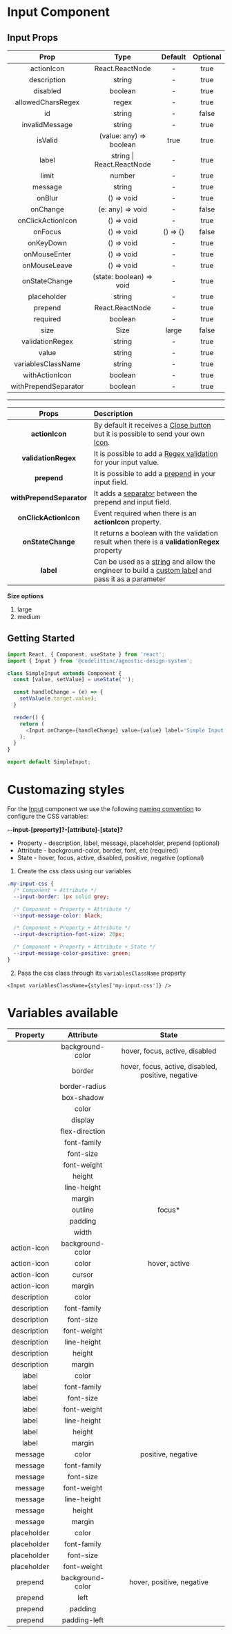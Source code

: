 # Input Component

## Input Props

|         Prop         |           Type            | Default  | Optional |
| :------------------: | :-----------------------: | :------: | :------: |
|      actionIcon      |      React.ReactNode      |    -     |   true   |
|     description      |          string           |    -     |   true   |
|       disabled       |          boolean          |    -     |   true   |
|  allowedCharsRegex   |          regex            |    -     |   true   |
|          id          |          string           |    -     |  false   |
|    invalidMessage    |          string           |    -     |   true   |
|       isValid        |  (value: any) => boolean  |   true   |   true   |
|        label         | string \| React.ReactNode |    -     |   true   |
|        limit         |          number           |    -     |   true   |
|       message        |          string           |    -     |   true   |
|        onBlur        |        () => void         |    -     |   true   |
|       onChange       |     (e: any) => void      |    -     |  false   |
|  onClickActionIcon   |        () => void         |    -     |   true   |
|       onFocus        |        () => void         | () => {} |  false   |
|      onKeyDown       |        () => void         |    -     |   true   |
|     onMouseEnter     |        () => void         |    -     |   true   |
|     onMouseLeave     |        () => void         |    -     |   true   |
|    onStateChange     | (state: boolean) => void  |    -     |   true   |
|     placeholder      |          string           |    -     |   true   |
|       prepend        |      React.ReactNode      |    -     |   true   |
|       required       |          boolean          |    -     |   true   |
|         size         |           Size            |  large   |  false   |
|   validationRegex    |          string           |    -     |   true   |
|        value         |          string           |    -     |   true   |
|  variablesClassName  |          string           |    -     |   true   |
|    withActionIcon    |          boolean          |    -     |   true   |
| withPrependSeparator |          boolean          |    -     |   true   |

---

|          Props           | Description                                                                                                                                                                                                                                                                           |
| :----------------------: | :------------------------------------------------------------------------------------------------------------------------------------------------------------------------------------------------------------------------------------------------------------------------------------ |
|      **actionIcon**      | By default it receives a [Close button](https://design-system.codelitt.dev/?path=/story/components-input--with-default-action-icon) but it is possible to send your own [Icon](https://design-system.codelitt.dev/?path=/story/components-input--with-custom-action-icon).            |
|   **validationRegex**    | It is possible to add a [Regex validation](https://design-system.codelitt.dev/?path=/story/components-input--with-validation) for your input value.                                                                                                                                   |
|       **prepend**        | It is possible to add a [prepend](https://design-system.codelitt.dev/?path=/story/components-input--with-prepend) in your input field.                                                                                                                                                |
| **withPrependSeparator** | It adds a [separator](https://design-system.codelitt.dev/?path=/story/components-input--with-prepend-separator) between the prepend and input field.                                                                                                                                  |
|  **onClickActionIcon**   | Event required when there is an **actionIcon** property.                                                                                                                                                                                                                              |
|    **onStateChange**     | It returns a boolean with the validation result when there is a **validationRegex** property                                                                                                                                                                                          |
|        **label**         | Can be used as a [string](https://design-system.codelitt.dev/?path=/story/components-input--default-with-label-text) and allow the engineer to build a [custom label](https://design-system.codelitt.dev/?path=/story/components-input--with-custom-label) and pass it as a parameter |

**Size options**

1. large
2. medium

## Getting Started

```javascript
import React, { Component, useState } from 'react';
import { Input } from '@codelittinc/agnostic-design-system';

class SimpleInput extends Component {
  const [value, setValue] = useState('');

  const handleChange = (e) => {
    setValue(e.target.value);
  }

  render() {
    return (
      <Input onChange={handleChange} value={value} label='Simple Input' placeholder='Enter Text' />
    );
  }
}

export default SimpleInput;

```

# Customazing styles

For the [Input](https://design-system.codelitt.dev/?path=/story/components-input--default) component we use the following [naming convention](https://design-system.codelitt.dev/?path=/story/welcome-customizing-styles--page) to configure the CSS variables:

**--input-[property]?-[attribute]-[state]?**

- Property - description, label, message, placeholder, prepend (optional)
- Attribute - background-color, border, font, etc (required)
- State - hover, focus, active, disabled, positive, negative (optional)

1. Create the css class using our variables

```css
.my-input-css {
  /* Component + Attribute */
  --input-border: 1px solid grey;

  /* Component + Property + Attribute */
  --input-message-color: black;

  /* Component + Property + Attribute */
  --input-description-font-size: 20px;

  /* Component + Property + Attribute + State */
  --input-message-color-positive: green;
}
```

2. Pass the css class through its `variablesClassName` property

`<Input variablesClassName={styles['my-input-css']} />`

# Variables available

|  Property   |    Attribute     |                       State                        |
| :---------: | :--------------: | :------------------------------------------------: |
|             | background-color |           hover, focus, active, disabled           |
|             |      border      | hover, focus, active, disabled, positive, negative |
|             |  border-radius   |                                                    |
|             |    box-shadow    |                                                    |
|             |      color       |                                                    |
|             |     display      |                                                    |
|             |  flex-direction  |                                                    |
|             |   font-family    |                                                    |
|             |    font-size     |                                                    |
|             |   font-weight    |                                                    |
|             |      height      |                                                    |
|             |   line-height    |                                                    |
|             |      margin      |                                                    |
|             |     outline      |                      focus\*                       |
|             |     padding      |                                                    |
|             |      width       |                                                    |
| action-icon | background-color |                                                    |
| action-icon |      color       |                   hover, active                    |
| action-icon |      cursor      |                                                    |
| action-icon |      margin      |                                                    |
| description |      color       |                                                    |
| description |   font-family    |                                                    |
| description |    font-size     |                                                    |
| description |   font-weight    |                                                    |
| description |   line-height    |                                                    |
| description |      height      |                                                    |
| description |      margin      |                                                    |
|    label    |      color       |                                                    |
|    label    |   font-family    |                                                    |
|    label    |    font-size     |                                                    |
|    label    |   font-weight    |                                                    |
|    label    |   line-height    |                                                    |
|    label    |      height      |                                                    |
|    label    |      margin      |                                                    |
|   message   |      color       |                 positive, negative                 |
|   message   |   font-family    |                                                    |
|   message   |    font-size     |                                                    |
|   message   |   font-weight    |                                                    |
|   message   |   line-height    |                                                    |
|   message   |      height      |                                                    |
|   message   |      margin      |                                                    |
| placeholder |      color       |                                                    |
| placeholder |   font-family    |                                                    |
| placeholder |    font-size     |                                                    |
| placeholder |   font-weight    |                                                    |
|   prepend   | background-color |             hover, positive, negative              |
|   prepend   |       left       |                                                    |
|   prepend   |     padding      |                                                    |
|   prepend   |   padding-left   |                                                    |

